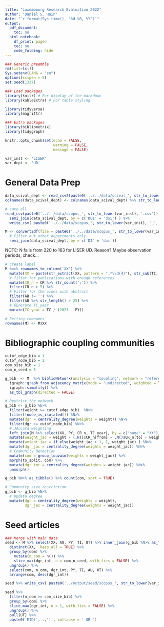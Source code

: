 ```yaml
---
title: "Luxembourg Research Evaluation 2022"
author: "Daniel S. Hain"
date: "`r format(Sys.time(), '%d %B, %Y')`"
output:
  pdf_document:
    toc: no
  html_notebook:
    df_print: paged
    toc: no
    code_folding: hide
---
```


```r
### Generic preamble
rm(list=ls())
Sys.setenv(LANG = "en")
options(scipen = 5)
set.seed(1337)

### Load packages  
library(knitr) # For display of the markdown
library(kableExtra) # For table styling

library(tidyverse)
library(magrittr)

### Extra packages
library(bibliometrix)
library(tidygraph)
```

```r
knitr::opts_chunk$set(echo = FALSE,
                      warning = FALSE, 
                      message = FALSE)
```

```r
var_inst <- 'LISER'
var_dept <- 'UD'
```

# General Data Prep

```r
data_scival_dept <- read_csv2(paste0('../../data/scival_', str_to_lower(var_inst), '_', str_to_lower(var_dept), '.csv')) 
colnames(data_scival_dept) <- colnames(data_scival_dept) %>% str_to_lower() %>% str_squish() %>% str_replace_all("[ ]", "_") %>% str_remove_all('[()\\*\\.\\,]')
```

```r
# save all
read_csv(paste0('../../data/scopus_', str_to_lower(var_inst), '.csv')) %>% 
  semi_join(data_scival_dept, by = c('DOI' = 'doi') ) %>%
  write_csv( paste0('../../data/scopus_', str_to_lower(var_inst), '_', str_to_lower(var_dept), '_seed_0.csv'))
```


```r
M <- convert2df(file = paste0('../../data/scopus_', str_to_lower(var_inst), '.csv'), dbsource = "scopus", format = "csv") %>%
  # Filter out other departments only.
  semi_join(data_scival_dept, by = c('DI' = 'doi')) 
```

NOTE: N falls from 220 to 163 for LISER UD. Reason?
Maybe observation periods, check...

```r
# create label
M %<>% rownames_to_column('XX') %>% 
  mutate(XX = paste(str_extract(XX, pattern = ".*\\d{4}"), str_sub(TI, 1,25)) %>% str_replace_all("[^[:alnum:]]", " ") %>% str_squish() %>% str_replace_all(" ", "_") %>% make.unique(sep='_')) %>%
  # filter for publications with enough references
  mutate(CR_n = CR %>% str_count(';')) %>%
  filter(CR_n > 5) %>%
  # Filter for the oines with abstract
  filter(AB != '') %>%
  filter(AB %>% str_length() > 25) %>%
  # GEnerate TC_year
  mutate(TC_year = TC / (2023 - PY)) 

# Setting rownames
rownames(M) <- M$XX
```

# Bibliographic coupling communities

```r
cutof_edge_bib = 1
cutof_node_bib = 2
com_size_bib = 1
com_n_seed = 5
```

```r
g_bib  <- M  %>% biblioNetwork(analysis = "coupling", network = "references", sep = ";", shortlabel =  FALSE) %>% 
  igraph::graph_from_adjacency_matrix(mode = "undirected", weighted = TRUE, diag = FALSE) %>% 
  igraph::simplify() %>%
  as_tbl_graph(directed = FALSE)
```

```r
# Restrict the network
g_bib <- g_bib %E>% 
  filter(weight >= cutof_edge_bib)  %N>%
  filter(!node_is_isolated()) %N>%
  mutate(dgr = centrality_degree(weights = weight)) %N>% 
  filter(dgr >= cutof_node_bib) %N>%
  # JAccard weighting
  left_join(M %>% select(XX, PY, CR_n, TC_year), by = c("name" = "XX")) %E>% 
  mutate(weight_jac = weight / (.N()$CR_n[from] + .N()$CR_n[to] - weight) ) %E>%
  mutate(weight_jac = if_else(weight_jac > 1, 1, weight_jac) ) %N>%
  mutate(dgr_jac = centrality_degree(weights = weight_jac)) %N>%
  # Community Detection
  mutate(com = group_louvain(weights = weight_jac)) %>%
  morph(to_split, com) %>% 
  mutate(dgr_int = centrality_degree(weights = weight_jac)) %N>%
  unmorph()
```


```r
g_bib %N>% as_tibble() %>% count(com, sort = TRUE)
```

```r
# Community size restriction
g_bib <- g_bib %N>%
  # Update degree
  mutate(dgr = centrality_degree(weights = weight),
         dgr_jac = centrality_degree(weights = weight_jac))
```

# Seed articles

```r
### Merge with main data
seed <- M %>% select(XX, AU, PY, TI, UT) %>% inner_join(g_bib %N>% as_tibble() %>% select(name, dgr, dgr_jac, com, dgr_int), by = c('XX' = 'name')) %>%
  distinct(XX, .keep_all = TRUE) %>%
  group_by(com) %>%
    mutate(n_com = n()) %>%
    slice_max(dgr_int, n = com_n_seed, with_ties = FALSE) %>%
  ungroup() %>%
  select(com, n_com, dgr_int, PY, TI, AU, UT) %>%
  arrange(com, desc(dgr_int))
```

```r
seed %>% write_csv( paste0('../output/seed/scopus_', str_to_lower(var_inst), '_', str_to_lower(var_dept), '_seed.csv'))
```

```r
seed %>% 
  filter(n_com >= com_size_bib) %>%
  group_by(com) %>%
  slice_max(dgr_int, n = 1, with_ties = FALSE) %>%
  ungroup() %>%
  pull(UT) %>%
  paste0('EID(', .,')', collapse = ' OR ') 
```



